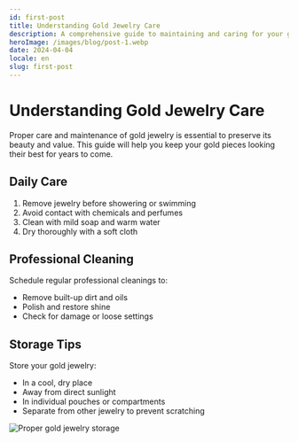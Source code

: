 ```yaml
---
id: first-post
title: Understanding Gold Jewelry Care
description: A comprehensive guide to maintaining and caring for your gold jewelry to ensure its longevity and beauty.
heroImage: /images/blog/post-1.webp
date: 2024-04-04
locale: en
slug: first-post
---
```


# Understanding Gold Jewelry Care

Proper care and maintenance of gold jewelry is essential to preserve its beauty and value. This guide will help you keep your gold pieces looking their best for years to come.

## Daily Care

1. Remove jewelry before showering or swimming
2. Avoid contact with chemicals and perfumes
3. Clean with mild soap and warm water
4. Dry thoroughly with a soft cloth

## Professional Cleaning

Schedule regular professional cleanings to:
- Remove built-up dirt and oils
- Polish and restore shine
- Check for damage or loose settings

## Storage Tips

Store your gold jewelry:
- In a cool, dry place
- Away from direct sunlight
- In individual pouches or compartments
- Separate from other jewelry to prevent scratching

<Image
  src="/images/blog/post-1.webp"
  alt="Proper gold jewelry storage"
  width={800}
  height={600}
  className="rounded-xl my-8"
/> 